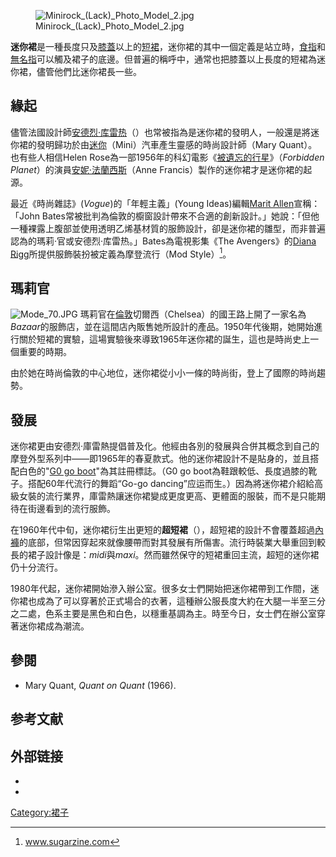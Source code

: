 {{多個問題|
{{copyedit|time=2015-02-17T19:40:14+00:00}}
{{roughtranslation|time=2015-02-17T19:40:14+00:00}}
{{refimprove|time=2013-03-12T15:45:02+00:00}}
}}
{{Otheruses|subject=迷你裙|other=其他條目說明|迷你裙 (偶像組合)}}

[[File:Minirock_(Lack)_Photo_Model_2.jpg|thumb]]

'''迷你裙'''是一種長度只及[[膝蓋|膝蓋]]以上的[[裙子|短裙]]，迷你裙的其中一個定義是站立時，[[食指|食指]]和[[無名指|無名指]]可以觸及裙子的底邊。但普遍的稱呼中，通常也把膝蓋以上長度的短裙為迷你裙，儘管他們比迷你裙長一些。

==緣起==
儘管法國設計師[[安德烈·库雷热|安德烈·库雷热]]（{{lang|fr|André Courrèges}}）也常被指為是迷你裙的發明人，一般還是將迷你裙的發明歸功於由[[迷你_(汽車)|迷你]]（Mini）汽車產生靈感的時尚設計師{{link-en|瑪莉·官|Mary Quant}}（Mary Quant）。也有些人相信Helen Rose為一部1956年的科幻電影《[[被遺忘的行星|被遺忘的行星]]》（''Forbidden Planet''）的演員[[安妮·法蘭西斯|安妮·法蘭西斯]]（Anne Francis）製作的迷你裙才是迷你裙的起源。

最近《時尚雜誌》(''Vogue'')的「年輕主義」(Young Ideas)編輯[[Marit_Allen|Marit Allen]]宣稱：「John Bates常被批判為倫敦的櫥窗設計帶來不合適的創新設計。」她說：「但他一種裸露上腹部並使用透明乙烯基材質的服飾設計，卻是迷你裙的雛型，而非普遍認為的瑪莉·官或安德烈·库雷热。」Bates為電視影集《The Avengers》的[[Diana_Rigg|Diana Rigg]]所提供服飾裝扮被定義為摩登流行（Mod Style）<ref>[http://www.sugarzine.com/site_08.03/fashion.html www.sugarzine.com]</ref>。

==瑪莉官==
[[File:Mode_70.JPG|thumb]]
瑪莉官在[[倫敦|倫敦]]切爾西（Chelsea）的國王路上開了一家名為''Bazaar''的服飾店，並在這間店內販售她所設計的產品。1950年代後期，她開始進行關於短裙的實驗，這場實驗後來導致1965年迷你裙的誕生，這也是時尚史上一個重要的時期。

由於她在時尚倫敦的中心地位，迷你裙從小小一條的時尚街，登上了國際的時尚趨勢。

==發展==
迷你裙更由安德烈·庫雷熱提倡普及化。他經由各別的發展與合併其概念到自己的摩登外型系列中——即1965年的春夏款式。他的迷你裙設計不是貼身的，並且搭配白色的"[[G0_go_boot|G0 go boot]]"為其註冊標誌。（G0 go boot為鞋跟較低、長度過膝的靴子。搭配60年代流行的舞蹈“Go-go dancing”应运而生。）因為將迷你裙介紹給高級女裝的流行業界，庫雷熱讓迷你裙變成更度更高、更體面的服裝，而不是只能期待在街邊看到的流行服飾。

在1960年代中旬，迷你裙衍生出更短的'''超短裙'''（{{lang-en|link=no|{{lang|en|Microskirt}}}}），超短裙的設計不會覆蓋超過[[內褲|內褲]]的底部，但常因穿起來就像腰帶而對其發展有所傷害。流行時裝業大舉重回到較長的裙子設計像是：''midi''與''maxi''。然而雖然保守的短裙重回主流，超短的迷你裙仍十分流行。

1980年代起，迷你裙開始滲入辦公室。很多女士們開始把迷你裙帶到工作間，迷你裙也成為了可以穿著於正式場合的衣著，這種辦公服長度大約在大腿一半至三分之二處，色系主要是黑色和白色，以穩重基調為主。時至今日，女士們在辦公室穿著迷你裙成為潮流。

==參閱==
{{commons+cat|Miniskirt|迷你裙|Miniskirts}}
*Mary Quant, ''Quant on Quant'' (1966).

==参考文献==
{{reflist}}

==外部链接==
{{commons+cat|Miniskirt|Miniskirts}}
{{Commons category|Minidresses}}
{{Commons category|Microskirts|Microskirt}}
* {{cite web
 |publisher= [[维多利亚和阿尔伯特博物馆|维多利亚和阿尔伯特博物馆]]
 |url= http://www.vam.ac.uk/page/0-9/1960s-fashion/
 |title= 1960s Fashion Feature, including biographies, interviews, clothing and resources
 |accessdate= 2020-06-01
 |archive-date= 2016-09-18
 |archive-url= https://web.archive.org/web/20160918201643/http://www.vam.ac.uk/page/0-9/1960s-fashion/
 |dead-url= no
 }}
* {{cite web |publisher= [[鉛筆裙|鉛筆裙]]
 |url= https://danangsale.vn/thoi-trang-nu/do-bo-mac-nha.html
 |title= Stylish female fashion at home}}

{{服装}}
{{Authority control}}
[[Category:裙子|Category:裙子]]